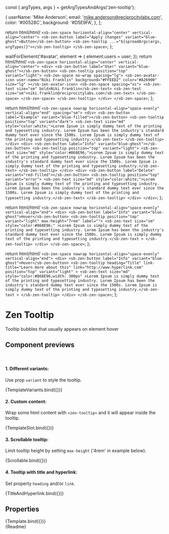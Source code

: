 const { argTypes, args } = getArgTypesAndArgs('zen-tooltip');

<Meta title="Notifications/Tooltip" component="zen-tooltip" argTypes={argTypes} />

  {
    userName: 'Mike Anderson',
    email: 'mike.anderson@reciprocitylabs.com',
    color: '#00528C',
    background: '#D5E9FA',
  },
];

  return html/*html*/ `
    <sb-zen-space horizontal-align="center" vertical-align="center">
      <sb-zen-button label="Apply changes" variant="blue-ghost">Button</sb-zen-button>
      <sb-zen-tooltip ...="${spreadArgs(args, argTypes)}"></sb-zen-tooltip>
    </sb-zen-space>
  `;
};

  waitForElement('#avatar', element => {
    element.users = user;
  });
  return html/*html*/ `
    <sb-zen-space horizontal-align="center" vertical-align="center">
      <div>
        <sb-zen-button label="User" variant="blue-ghost"></sb-zen-button>
        <sb-zen-tooltip position="top" variant="light">
          <sb-zen-space no-wrap spacing="lg">
            <sb-zen-avatar-icon
              user-name="Niki Franklin"
              background="#FFEED2"
              color="#A26900"
              size="lg"
            ></sb-zen-avatar-icon>
            <sb-zen-space spacing="xs">
              <sb-zen-text size="sm" bold>Niki Franklin</sb-zen-text>
              <sb-zen-text size="sm">niki.franklin@reciprocitylabs.com</sb-zen-text>
            </sb-zen-space>
          </sb-zen-space>
        </sb-zen-tooltip>
      </div>
    </sb-zen-space>
  `;
};

  return html/*html*/ `
    <sb-zen-space nowrap horizontal-align="space-evenly" vertical-align="end" spacing="sm">
      <div>
          <sb-zen-button label="Example" variant="blue-filled"></sb-zen-button>
          <sb-zen-tooltip position="top" variant="dark">
            <sb-zen-text size="md" style="color:white;">Lorem Ipsum is simply dummy text of the printing and typesetting industry. Lorem Ipsum has been the industry's standard dummy text ever since the 1500s. Lorem Ipsum is simply dummy text of the printing and typesetting industry.</sb-zen-text>
         </sb-zen-tooltip>
      </div>
      <div>
        <sb-zen-button label="Info" variant="blue-ghost"></sb-zen-button>
        <sb-zen-tooltip position="top" variant="light">
           <sb-zen-text size="md" style="color:#868E96;">Lorem Ipsum is simply dummy text of the printing and typesetting industry. Lorem Ipsum has been the industry's standard dummy text ever since the 1500s. Lorem Ipsum is simply dummy text of the printing and typesetting industry.</sb-zen-text>
        </sb-zen-tooltip>
      </div>
      <div>
        <sb-zen-button label="Delete" variant="red-filled"></sb-zen-button>
        <sb-zen-tooltip position="top" variant="error">
            <sb-zen-text size="md" style="color:white;">Lorem Ipsum is simply dummy text of the printing and typesetting industry. Lorem Ipsum has been the industry's standard dummy text ever since the 1500s. Lorem Ipsum is simply dummy text of the printing and typesetting industry.</sb-zen-text>
        </sb-zen-tooltip>
      </div>
    </div>
  `;
};

  return html/*html*/ `
    <sb-zen-space nowrap horizontal-align="space-evenly" vertical-align="end">
      <div>
        <sb-zen-button label="Info" variant="blue-ghost">Hover</sb-zen-button>
        <sb-zen-tooltip position="top" variant="light" max-height="7rem" label="">
          <sb-zen-text size="sm" style="color:#868E96;"
            >Lorem Ipsum is simply dummy text of the printing and typesetting industry. Lorem Ipsum has been the
            industry's standard dummy text ever since the 1500s. Lorem Ipsum is simply dummy text of the printing and
            typesetting industry.</sb-zen-text
          >
        </sb-zen-tooltip>
      </div>
    </sb-zen-space>
  `;
};

  return html/*html*/ `
    <sb-zen-space nowrap horizontal-align="space-evenly" vertical-align="end">
      <div>
        <sb-zen-button label="Info" variant="blue-ghost">Hover</sb-zen-button>
        <sb-zen-tooltip
          heading="Title"
          link-title="Learn more about this"
          link="http://www.hyperlink.com"
          position="top"
          variant="light"
        >
          <sb-zen-text size="md" style="color:#868E96;width: 300px"
            >Lorem Ipsum is simply dummy text of the printing and typesetting industry. Lorem Ipsum has been the
            industry's standard dummy text ever since the 1500s. Lorem Ipsum is simply dummy text of the printing and
            typesetting industry.</sb-zen-text
          >
        </sb-zen-tooltip>
      </div>
    </sb-zen-space>
  `;
};

# Zen Tooltip

Tooltip bubbles that usually appears on element hover

## Component previews

<br />

#### 1. Different variants:

Use prop `variant` to style the tooltip.

<Canvas>
  <Story name="variant">{TemplateVariants.bind({})}</Story>
</Canvas>

#### 2. Custom content:

Wrap some html content with `<zen-tooltip>` and it will appear inside the tooltip.

<Canvas>
  <Story name="slot">{TemplateSlot.bind({})}</Story>
</Canvas>

#### 3. Scrollable tooltip:

Limit tooltip height by setting `max-height` ('4rem' in example below).

<Canvas>
  <Story name="scrollable">{Scrollable.bind({})}</Story>
</Canvas>

#### 4. Tooltip with title and hyperlink:

Set property `heading` and/or `link`.

<Canvas>
  <Story name="hyperlink">{TitleAndHyperlink.bind({})}</Story>
</Canvas>

## Properties

<Canvas>
  <Story
    name="default"
    args={{
      ...args,
      position: 'top',
      variant: 'light',
      heading: 'Title',
      label:
        'Lorem Ipsum is simply dummy text of the printing and typesetting industry. Lorem Ipsum has been the industrys standard dummy text ever since the 1500s. Lorem Ipsum is simply dummy text of the printing and typesetting industry.',
      offset: 10,
    }}
  >
    {Template.bind({})}
  </Story>
</Canvas>

<ArgsTable story="default" />

<div class="stencildoc" />
<Description>{Readme}</Description>
